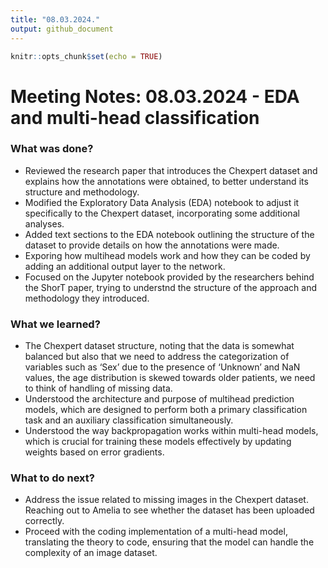 ```yaml
---
title: "08.03.2024."
output: github_document
---
```


```r
knitr::opts_chunk$set(echo = TRUE)
```

# Meeting Notes: 08.03.2024 - EDA and multi-head classification

### What was done?

- Reviewed the research paper that introduces the Chexpert dataset and explains how the annotations were obtained, to better understand its structure and methodology.
- Modified the Exploratory Data Analysis (EDA) notebook to adjust it specifically to the Chexpert dataset, incorporating some additional analyses.
- Added text sections to the EDA notebook outlining the structure of the dataset to provide details on how the annotations were made.
- Exporing how multihead models work and how they can be coded by adding an additional output layer to the network.
- Focused on the Jupyter notebook provided by the researchers behind the ShorT paper, trying to understnd the structure of the approach and methodology they introduced.

### What we learned?

- The Chexpert dataset structure, noting that the data is somewhat balanced but also that we need to address the categorization of variables such as 'Sex' due to the presence of 'Unknown' and NaN values, the age distribution is skewed towards older patients, we need to think of handling of missing data.
- Understood the architecture and purpose of multihead prediction models, which are designed to perform both a primary classification task and an auxiliary classification simultaneously.
- Understood the way backpropagation works within multi-head models, which is crucial for training these models effectively by updating weights based on error gradients.

### What to do next?

- Address the issue related to missing images in the Chexpert dataset. Reaching out to Amelia to see whether the dataset has been uploaded correctly.
- Proceed with the coding implementation of a multi-head model, translating the theory to code, ensuring that the model can handle the complexity of an image dataset.